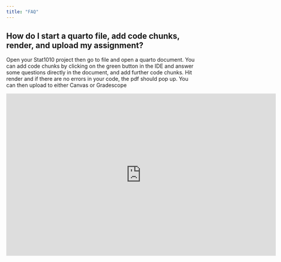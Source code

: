 ```yaml
---
title: "FAQ"
---
```


## How do I start a quarto file, add code chunks, render, and upload my assignment?

Open your Stat1010 project then go to file and open a quarto document. You can add code chunks by clicking on the green button in the IDE and answer some questions directly in the document, and add further code chunks. Hit render and if there are no errors in your code, the pdf should pop up. You can then upload to either Canvas or Gradescope

```{=html}
<iframe width="718" height="433" src="https://www.youtube.com/embed/klKtN19DxbM" title="Stat1010 upload video" frameborder="0" allow="accelerometer; autoplay; clipboard-write; encrypted-media; gyroscope; picture-in-picture" allowfullscreen></iframe>
```
